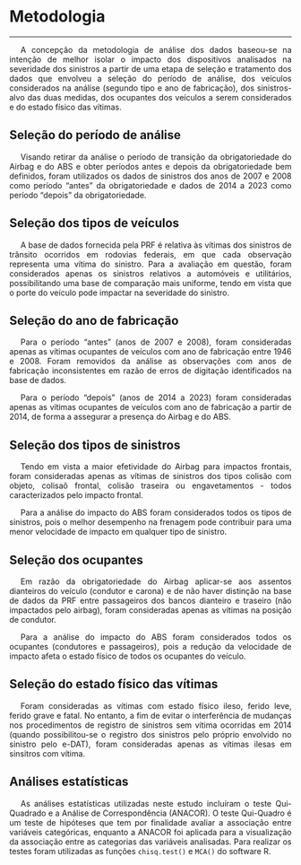 <style>
p {
  text-align: justify;  
  text-indent: 20px;   
}
</style>  

# Metodologia  
***  

<p>A concepção da metodologia de análise dos dados baseou-se na intenção de melhor isolar o impacto dos dispositivos analisados na severidade dos sinistros a partir de uma etapa de seleção e tratamento dos dados que envolveu a seleção do período de análise, dos veículos considerados na análise (segundo tipo e ano de fabricação), dos sinistros-alvo das duas medidas, dos ocupantes dos veículos a serem considerados e do estado físico das vítimas. 

## Seleção do período de análise  

<p>Visando retirar da análise o período de transição da obrigatoriedade do Airbag e do ABS e obter períodos antes e depois da obrigatoriedade bem definidos, foram utilizados os dados de sinistros dos anos de 2007 e 2008 como período "antes" da obrigatoriedade e dados de 2014 a 2023 como período "depois" da obrigatoriedade.  

## Seleção dos tipos de veículos  

<p>A base de dados fornecida pela PRF é relativa às vítimas dos sinistros de trânsito ocorridos em rodovias federais, em que cada observação representa uma vítima do sinistro. Para a avaliação em questão, foram considerados apenas os sinistros relativos a automóveis e utilitários, possibilitando uma base de comparação mais uniforme, tendo em vista que o porte do veículo pode impactar na severidade do sinistro.  

## Seleção do ano de fabricação  

<p>Para o período "antes" (anos de 2007 e 2008), foram consideradas apenas as vítimas ocupantes de veículos com ano de fabricação entre 1946 e 2008. Foram removidos da análise as observações com anos de fabricação inconsistentes em razão de erros de digitação identificados na base de dados.   
<p>Para o período "depois" (anos de 2014 a 2023) foram consideradas apenas as vítimas ocupantes de veículos com ano de fabricação a partir de 2014, de forma a assegurar a presença do Airbag e do ABS.  

## Seleção dos tipos de sinistros  

<p> Tendo em vista a maior efetividade do Airbag para impactos frontais, foram consideradas apenas as vítimas de sinistros dos tipos colisão com objeto, colisaõ frontal, colisão traseira ou engavetamentos - todos caracterizados pelo impacto frontal. 
<p> Para a análise do impacto do ABS foram considerados todos os tipos de sinistros, pois o melhor desempenho na frenagem pode contribuir para uma menor velocidade de impacto em qualquer tipo de sinistro.   

## Seleção dos ocupantes  

<p> Em razão da obrigatoriedade do Airbag aplicar-se aos assentos dianteiros do veículo (condutor e carona) e de não haver distinção na base de dados da PRF entre passageiros dos bancos dianteiro e traseiro (não impactados pelo airbag), foram consideradas apenas as vítimas na posição de condutor. 
<p>  Para a análise do impacto do ABS foram considerados todos os ocupantes (condutores e passageiros), pois a redução da velocidade de impacto afeta o estado físico de todos os ocupantes do veículo.  

## Seleção do estado físico das vítimas  

<p>Foram consideradas as vítimas com estado físico ileso, ferido leve, ferido grave e fatal. No entanto, a fim de evitar o interferência de mudanças nos procedimentos de registro de sinistros sem vítima ocorridas em 2014 (quando possibilitou-se o registro dos sinistros pelo próprio envolvido no sinistro pelo e-DAT), foram consideradas apenas as vítimas ilesas em sinsitros com vítima.   

## Análises estatísticas  

<p>As análises estatísticas utilizadas neste estudo incluíram o teste Qui-Quadrado e a Análise de Correspondência (ANACOR). O teste Qui-Quadro é um teste de hipóteses que tem por finalidade avaliar a associação entre variáveis categóricas, enquanto a ANACOR foi aplicada para a visualização da associação entre as categorias das variáveis analisadas. Para realizar os testes foram utilizadas as funções `chisq.test()` e `MCA()` do software R. 

